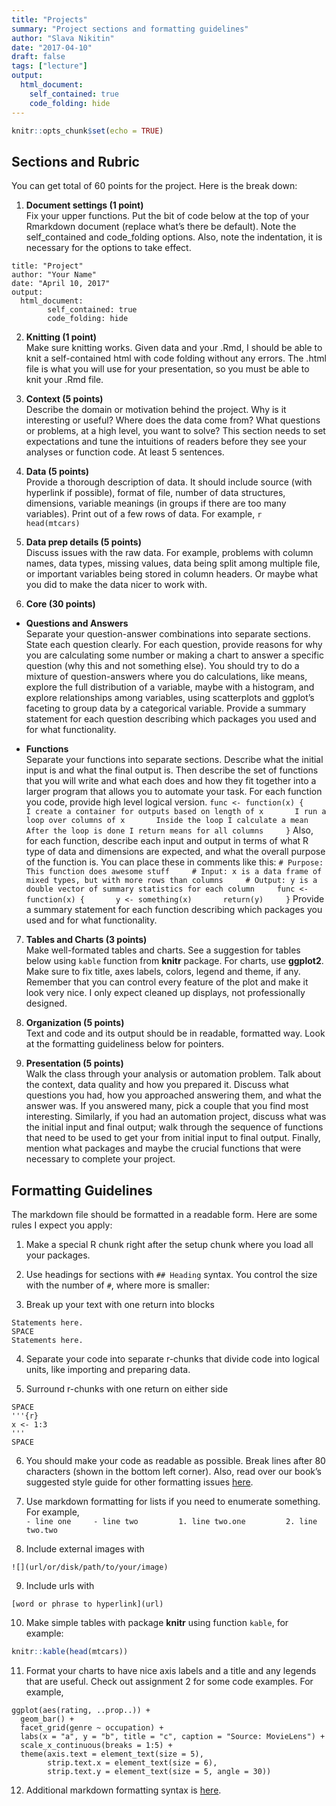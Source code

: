 ```yaml
---
title: "Projects"
summary: "Project sections and formatting guidelines"
author: "Slava Nikitin"
date: "2017-04-10"
draft: false
tags: ["lecture"]
output:
  html_document:
    self_contained: true
    code_folding: hide
---
```



```r
knitr::opts_chunk$set(echo = TRUE)
```

## Sections and Rubric
You can get total of 60 points for the project. Here is the break down:

1. **Document settings (1 point)**  
Fix your upper functions. Put the bit of code below at the top of your Rmarkdown document (replace what's there be default). Note the self_contained and code_folding options. Also, note the indentation, it is necessary for the options to take effect.
```
title: "Project"
author: "Your Name"
date: "April 10, 2017"
output:  
  html_document:    
        self_contained: true   
        code_folding: hide   
```

2. **Knitting (1 point)**  
Make sure knitting works. Given data and your .Rmd, I should be able to knit a self-contained html with code folding without any errors. The .html file is what you will use for your presentation, so you must be able to knit your .Rmd file.

3. **Context (5 points)**  
Describe the domain or motivation behind the project. Why is it interesting or useful? Where does the data come from? What questions or problems, at a high level, you want to solve? This section needs to set expectations and tune the intuitions of readers before they see your analyses or function code. At least 5 sentences.

4. **Data (5 points)**   
Provide a thorough description of data. It should include source (with hyperlink if possible), format of file, number of data structures, dimensions, variable meanings (in groups if there are too many variables). Print out of a few rows of data. For example,
    ```r
    head(mtcars)
    ```

5. **Data prep details (5 points)**  
Discuss issues with the raw data. For example, problems with column names, data types, missing values, data being split among multiple file, or important variables being stored in column headers. Or maybe what you did to make the data nicer to work with.

6. **Core (30 points)**   
- **Questions and Answers**   
    Separate your question-answer combinations into separate sections. State each question clearly. For each question, provide reasons for why you are calculating some number or making a chart to answer a specific question (why this and not something else). You should try to do a mixture of question-answers where you do calculations, like means, explore the full distribution of a variable, maybe with a histogram, and explore relationships among variables, using scatterplots and ggplot's faceting to group data by a categorical variable. Provide a summary statement for each question describing which packages you used and for what functionality. 

- **Functions**   
    Separate your functions into separate sections. Describe what the initial input is and what the final output is. Then describe the set of functions that you will write and what each does and how they fit together into a larger program that allows you to automate your task. For each function you code, provide high level logical version.
    ```
    func <- function(x) {
      I create a container for outputs based on length of x
      I run a loop over columns of x
      Inside the loop I calculate a mean
      After the loop is done I return means for all columns
    }
    ```
    Also, for each function, describe each input and output in terms of what R type of data and dimensions are expected, and what the overall purpose of the function is. You can place these in comments like this:
    ```
    # Purpose: This function does awesome stuff
    # Input: x is a data frame of mixed types, but with more rows than columns
    # Output: y is a double vector of summary statistics for each column
    func <- function(x) {
      y <- something(x)
      return(y)
    }
    ```
    Provide a summary statement for each function describing which packages you used and for what functionality. 

7. **Tables and Charts (3 points)**  
Make well-formated tables and charts. See a suggestion for tables below using `kable` function from **knitr** package. For charts, use **ggplot2**. Make sure to fix title, axes labels, colors, legend and theme, if any. Remember that you can control every feature of the plot and make it look very nice. I only expect cleaned up displays, not professionally designed.

8. **Organization (5 points)**  
Text and code and its output should be in readable, formatted way. Look at the formatting guideliness below for pointers.

9. **Presentation (5 points)**  
Walk the class through your analysis or automation problem. Talk about the context, data quality and how you prepared it. Discuss what questions you had, how you approached answering them, and what the answer was. If you answered many, pick a couple that you find most interesting. Similarly, if you had an automation project, discuss what was the initial input and final output; walk through the sequence of functions that need to be used to get your from initial input to final output. Finally, mention what packages and maybe the crucial functions that were necessary to complete your project.  


## Formatting Guidelines

The markdown file should be formatted in a readable form. Here are some rules I expect you apply:

1. Make a special R chunk right after the setup chunk where you load all your packages.

2. Use headings for sections with `## Heading` syntax. You control the size with the number of `#`, where more is smaller:

3. Break up your text with one return into blocks  
```
Statements here.
SPACE
Statements here.
```

4. Separate your code into separate r-chunks that divide code into logical units, like importing and preparing data.

5. Surround r-chunks with one return on either side  
```
SPACE
'''{r}
x <- 1:3
'''
SPACE
```

6. You should make your code as readable as possible. Break lines after 80 characters
(shown in the bottom left corner). Also, read over our book's suggested style guide for other formatting issues [here](http://adv-r.had.co.nz/Style.html).

7. Use markdown formatting for lists if you need to enumerate something. For example,    
    ```
    - line one
    - line two
        1. line two.one
        2. line two.two
    ```

8. Include external images with 
```
![](url/or/disk/path/to/your/image)
```

9. Include urls with 
```
[word or phrase to hyperlink](url)
```

10. Make simple tables with package **knitr** using function `kable`, for example:

```r
knitr::kable(head(mtcars))
```

11. Format your charts to have nice axis labels and a title and any legends that are useful. Check out assignment 2 for some code examples. For example,  
```
ggplot(aes(rating, ..prop..)) +
  geom_bar() +
  facet_grid(genre ~ occupation) +
  labs(x = "a", y = "b", title = "c", caption = "Source: MovieLens") +
  scale_x_continuous(breaks = 1:5) +
  theme(axis.text = element_text(size = 5),
        strip.text.x = element_text(size = 6),
        strip.text.y = element_text(size = 5, angle = 30))
```

12. Additional markdown formatting syntax is [here](http://rmarkdown.rstudio.com/authoring_pandoc_markdown.html).

